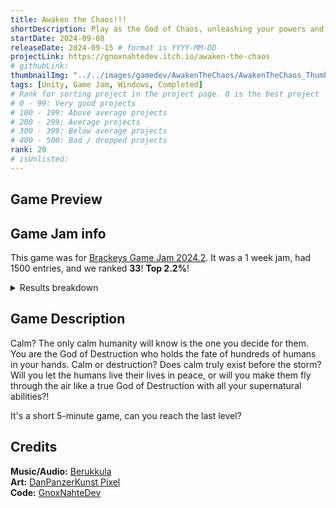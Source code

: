 ```yaml
---
title: Awaken the Chaos!!!
shortDescription: Play as the God of Chaos, unleashing your powers and terrorize humanity. Ranked 33 out of 1500 entries (Top 2.2%)!
startDate: 2024-09-08
releaseDate: 2024-09-15 # format is YYYY-MM-DD
projectLink: https://gnoxnahtedev.itch.io/awaken-the-chaos
# githubLink: 
thumbnailImg: "../../images/gamedev/AwakenTheChaos/AwakenTheChaos_Thumbnail.png"
tags: [Unity, Game Jam, Windows, Completed]
# Rank for sorting project in the project page. 0 is the best project
# 0 - 99: Very good projects
# 100 - 199: Above average projects 
# 200 - 299: Average projects
# 300 - 399: Below average projects
# 400 - 500: Bad / dropped projects
rank: 20
# isUnlisted:
---
```


## Game Preview
<ItchGameEmbed itchLink="https://itch.io/embed-upload/10506970?color=333333" projectName="Test"/>

## Game Jam info

This game was for [Brackeys Game Jam 2024.2](https://itch.io/jam/brackeys-12). It was a 1 week jam, had 1500 entries, and we ranked **33**! **Top 2.2%**!

<details>
<summary>Results breakdown</summary>

| Criteria    | Rank | Score |
| ----------- | :---:| :---: |
| Overall     | 33   | 3.877 |
| Audio       | 25   | 4.000 |
| Game Design | 27   | 4.000 |
| Fun         | 39   | 3.957 |
| Innovation  | 67   | 3.739 |
| Graphics    | 126  | 4.043 |
| Theme       | 262  | 3.522 |

Ranked from **23** ratings. Score is adjusted from raw score by the median number of ratings per game in the jam.
</details>

## Game Description
Calm? The only calm humanity will know is the one you decide for them. You are the God of Destruction who holds the fate of hundreds of humans in your hands. Calm or destruction? Does calm truly exist before the storm? Will you let the humans live their lives in peace, or will you make them fly through the air like a true God of Destruction with all your supernatural abilities?!

It's a short 5-minute game, can you reach the last level?

## Credits
**Music/Audio:** [Berukkula](https://euphimir.itch.io/)   
**Art:** [DanPanzerKunst Pixel](https://danpanzerkunst-pixel.itch.io/)  
**Code:** [GnoxNahteDev](https://gnoxnahtedev.itch.io/)